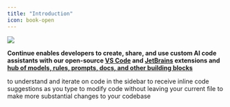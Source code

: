 ```yaml
---
title: "Introduction"
icon: book-open
---
```


<Frame>
  <img src="/images/intro-0c302b9c15b890c251b1ad04586c880f.png" />
</Frame>

**Continue enables developers to create, share, and use custom AI code assistants with our open-source [VS Code](https://marketplace.visualstudio.com/items?itemName=Continue.continue) and [JetBrains](https://plugins.jetbrains.com/plugin/22707-continue-extension) extensions and [hub of models, rules, prompts, docs, and other building blocks](https://hub.continue.dev)**

<CardGroup cols={2}>
  <Card title="Chat" icon="messages" href="/features/chat/quick-start" horizontal>
    to understand and iterate on code in the sidebar
  </Card>
  <Card title="Autocomplete" icon="sparkles" href="/features/autocomplete/quick-start" horizontal>
    to receive inline code suggestions as you type
  </Card>
  <Card title="Edit" icon="pen-to-square" href="/features/edit/quick-start" horizontal>
    to modify code without leaving your current file
  </Card>
  <Card title="Agent" icon="robot" href="/features/agent/quick-start" horizontal>
    to make more substantial changes to your codebase
  </Card>
</CardGroup>
